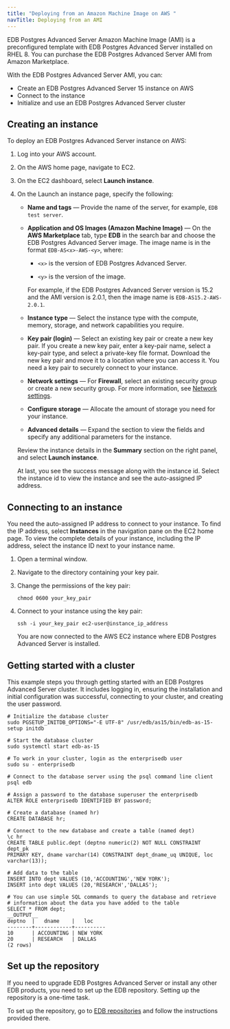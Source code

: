 ```yaml
---
title: "Deploying from an Amazon Machine Image on AWS "
navTitle: Deploying from an AMI
---
```



EDB Postgres Advanced Server Amazon Machine Image (AMI) is a preconfigured template with EDB Postgres Advanced Server installed on RHEL 8. You can purchase the EDB Postgres Advanced Server AMI from Amazon Marketplace. 

With the EDB Postgres Advanced Server AMI, you can:
- Create an EDB Postgres Advanced Server 15 instance on AWS
- Connect to the instance
- Initialize and use an EDB Postgres Advanced Server cluster

## Creating an instance

To deploy an EDB Postgres Advanced Server instance on AWS: 

1. Log into your AWS account.

1. On the AWS home page, navigate to EC2.

1. On the EC2 dashboard, select **Launch instance**.

1. On the Launch an instance page, specify the following:

   - **Name and tags** &mdash; Provide the name of the server, for example, `EDB test server`.

   - **Application and OS Images (Amazon Machine Image)** &mdash; On the **AWS Marketplace** tab, type **EDB** in the search bar and choose the EDB Postgres Advanced Server image. The image name is in the format `EDB-AS<x>-AWS-<y>`, where: 
   
     - `<x>` is the version of EDB Postgres Advanced Server. 

     - `<y>` is the version of the image.
     
     For example, if the EDB Postgres Advanced Server version is 15.2 and the AMI version is 2.0.1, then the image name is `EDB-AS15.2-AWS-2.0.1`.
 
   - **Instance type** &mdash; Select the instance type with the compute, memory, storage, and network capabilities you require.

   - **Key pair (login)** &mdash; Select an existing key pair or create a new key pair. If you create a new key pair, enter a key-pair name, select a key-pair type, and select a private-key file format. Download the new key pair and move it to a location where you can access it. You need a key pair to securely connect to your instance.

   - **Network settings** &mdash; For **Firewall**, select an existing security group or create a new security group. For more information, see [Network settings](https://docs.aws.amazon.com/AWSEC2/latest/UserGuide/ec2-networking.html).

   - **Configure storage** &mdash; Allocate the amount of storage you need for your instance.

   - **Advanced details** &mdash; Expand the section to view the fields and specify any additional parameters for the instance.

   Review the instance details in the **Summary** section on the right panel, and select **Launch instance**.

   At last, you see the success message along with the instance id. Select the instance id to view the instance and see the auto-assigned IP address.

## Connecting to an instance

You need the auto-assigned IP address to connect to your instance. To find the IP address, select **Instances** in the navigation pane on the EC2 home page. To view the complete details of your instance, including the IP address, select the instance ID next to your instance name.

1. Open a terminal window.

1. Navigate to the directory containing your key pair.

1. Change the permissions of the key pair:

   ```shell
   chmod 0600 your_key_pair
   ```

1. Connect to your instance using the key pair:

   ```shell
   ssh -i your_key_pair ec2-user@instance_ip_address
   ```

   You are now connected to the AWS EC2 instance where EDB Postgres Advanced Server is installed. 

## Getting started with a cluster

This example steps you through getting started with an EDB Postgres Advanced Server cluster. It includes logging in, ensuring the installation and initial configuration was successful, connecting to your cluster, and creating the user password.

```shell
# Initialize the database cluster
sudo PGSETUP_INITDB_OPTIONS="-E UTF-8" /usr/edb/as15/bin/edb-as-15-setup initdb

# Start the database cluster
sudo systemctl start edb-as-15

# To work in your cluster, login as the enterprisedb user
sudo su - enterprisedb

# Connect to the database server using the psql command line client
psql edb

# Assign a password to the database superuser the enterprisedb
ALTER ROLE enterprisedb IDENTIFIED BY password;

# Create a database (named hr)
CREATE DATABASE hr;

# Connect to the new database and create a table (named dept)
\c hr
CREATE TABLE public.dept (deptno numeric(2) NOT NULL CONSTRAINT dept_pk
PRIMARY KEY, dname varchar(14) CONSTRAINT dept_dname_uq UNIQUE, loc
varchar(13));

# Add data to the table
INSERT INTO dept VALUES (10,'ACCOUNTING','NEW YORK');
INSERT into dept VALUES (20,'RESEARCH','DALLAS');

# You can use simple SQL commands to query the database and retrieve
# information about the data you have added to the table
SELECT * FROM dept;
__OUTPUT__
deptno  |   dname    |   loc
--------+------------+----------
10      | ACCOUNTING | NEW YORK
20      | RESEARCH   | DALLAS
(2 rows)
```

## Set up the repository

If you need to upgrade EDB Postgres Advanced Server or install any other EDB products, you need to set up the EDB repository. Setting up the repository is a one-time task. 

To set up the repository, go to [EDB repositories](https://www.enterprisedb.com/repos-downloads) and follow the instructions provided there.
